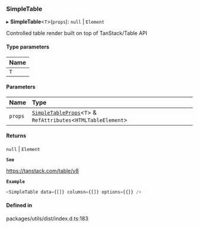### SimpleTable

▸ **SimpleTable**\<`T`\>(`props`): `null` \| `Element`

Controlled table render built on top of TanStack/Table API

#### Type parameters

| Name |
| :--- |
| `T`  |

#### Parameters

| Name    | Type                                                                                                |
| :------ | :-------------------------------------------------------------------------------------------------- |
| `props` | [`SimpleTableProps`](interfaces/SimpleTableProps.md)\<`T`\> & `RefAttributes`\<`HTMLTableElement`\> |

#### Returns

`null` \| `Element`

**`See`**

https://tanstack.com/table/v8

**`Example`**

```ts
<SimpleTable data={[]} columsn={[]} options={{}} />
```

#### Defined in

packages/utils/dist/index.d.ts:183
